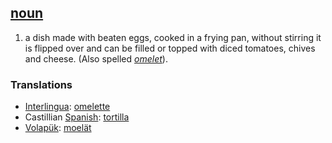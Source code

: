 == [[noun]] ==
#a dish made with beaten eggs, cooked in a frying pan, without stirring it is flipped over and can be filled or topped with diced tomatoes, chives and cheese. (Also spelled ''[[omelet]]'').

=== Translations ===
*[[Interlingua]]: [[omelette]]
*Castillian [[Spanish]]: [[tortilla]]
*[[Volapük]]: [[moelät]]